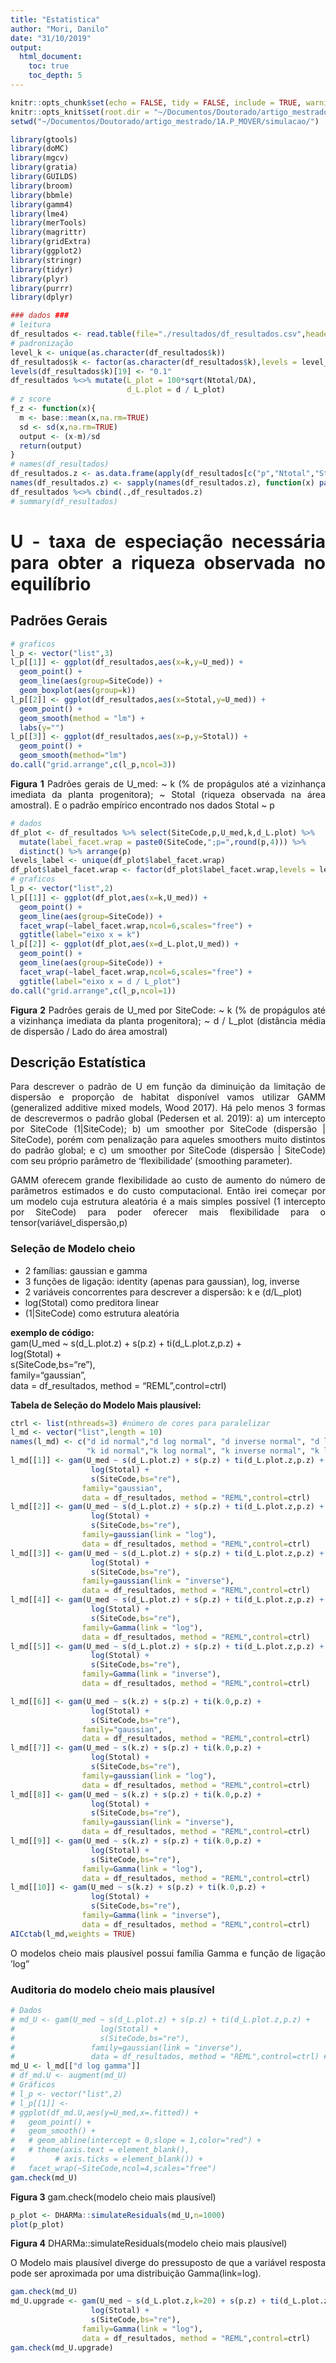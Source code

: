 ```yaml
---
title: "Estatistica"
author: "Mori, Danilo"
date: "31/10/2019"
output: 
  html_document:
    toc: true
    toc_depth: 5
---
```


<style>
body {
text-align: justify}
</style>

```r
knitr::opts_chunk$set(echo = FALSE, tidy = FALSE, include = TRUE, warning = FALSE,cache = TRUE,message=FALSE,eval=TRUE)
knitr::opts_knit$set(root.dir = "~/Documentos/Doutorado/artigo_mestrado/1A.P_MOVER/simulacao/")
setwd("~/Documentos/Doutorado/artigo_mestrado/1A.P_MOVER/simulacao/")
```

```r
library(gtools)
library(doMC)
library(mgcv)
library(gratia)
library(GUILDS)
library(broom)
library(bbmle)
library(gamm4)
library(lme4)
library(merTools)
library(magrittr)
library(gridExtra)
library(ggplot2)
library(stringr)
library(tidyr)
library(plyr)
library(purrr)
library(dplyr)
```

```r
### dados ###
# leitura
df_resultados <- read.table(file="./resultados/df_resultados.csv",header = TRUE,sep = ";",dec = ".",as.is=FALSE)
# padronização
level_k <- unique(as.character(df_resultados$k))
df_resultados$k <- factor(as.character(df_resultados$k),levels = level_k)
levels(df_resultados$k)[19] <- "0.1"
df_resultados %<>% mutate(L_plot = 100*sqrt(Ntotal/DA),
                          d_L.plot = d / L_plot)
# z score
f_z <- function(x){
  m <- base::mean(x,na.rm=TRUE)
  sd <- sd(x,na.rm=TRUE)
  output <- (x-m)/sd
  return(output)
} 
# names(df_resultados)
df_resultados.z <- as.data.frame(apply(df_resultados[c("p","Ntotal","Stotal","k.0","d_L.plot")],2,f_z))
names(df_resultados.z) <- sapply(names(df_resultados.z), function(x) paste(gsub(".0","",x),".z",sep=""))
df_resultados %<>% cbind(.,df_resultados.z)
# summary(df_resultados)
```

# U - taxa de especiação necessária para obter a riqueza observada no equilíbrio  

## Padrões Gerais  

```r
# graficos
l_p <- vector("list",3)
l_p[[1]] <- ggplot(df_resultados,aes(x=k,y=U_med)) + 
  geom_point() +
  geom_line(aes(group=SiteCode)) + 
  geom_boxplot(aes(group=k))
l_p[[2]] <- ggplot(df_resultados,aes(x=Stotal,y=U_med)) +
  geom_point() +
  geom_smooth(method = "lm") +
  labs(y="")
l_p[[3]] <- ggplot(df_resultados,aes(x=p,y=Stotal)) +
  geom_point() + 
  geom_smooth(method="lm")
do.call("grid.arrange",c(l_p,ncol=3))
```

__Figura 1__ Padrões gerais de U_med: ~ k (% de propágulos até a vizinhança imediata da planta progenitora); ~ Stotal (riqueza observada na área amostral). E o padrão empírico encontrado nos dados Stotal ~ p



```r
# dados
df_plot <- df_resultados %>% select(SiteCode,p,U_med,k,d_L.plot) %>% 
  mutate(label_facet.wrap = paste0(SiteCode,";p=",round(p,4))) %>% 
  distinct() %>% arrange(p)
levels_label <- unique(df_plot$label_facet.wrap)
df_plot$label_facet.wrap <- factor(df_plot$label_facet.wrap,levels = levels_label)
# graficos
l_p <- vector("list",2)
l_p[[1]] <- ggplot(df_plot,aes(x=k,U_med)) +
  geom_point() +
  geom_line(aes(group=SiteCode)) +
  facet_wrap(~label_facet.wrap,ncol=6,scales="free") +
  ggtitle(label="eixo x = k")
l_p[[2]] <- ggplot(df_plot,aes(x=d_L.plot,U_med)) +
  geom_point() +
  geom_line(aes(group=SiteCode)) +
  facet_wrap(~label_facet.wrap,ncol=6,scales="free") +
  ggtitle(label="eixo x = d / L_plot")  
do.call("grid.arrange",c(l_p,ncol=1))
```

__Figura 2__ Padrões gerais de U_med por SiteCode: ~ k (% de propágulos até a vizinhança imediata da planta progenitora); ~ d / L_plot (distância média de dispersão / Lado do área amostral)


## Descrição Estatística

<!-- Segundo Pedersen et al. (2019) há 5 formas de utilizar HGAM (Hierarchical Generalized Additive Models); dessas 3 descrevem o padrão geral: G, GS e GI (figura 4, Petersen et al. 2019) -->

<!-- __Modelo G:__   -->
<!-- "A single commom (global) smoother for all observations"   -->
<!-- Nesse modelo há um smoother global e 1 intercepto para cada nível do efeito aleatório (random smoother); e.g.:   -->

<!-- CO2_modG <- gam(log(uptake) ~ s(log(conc), k=5, bs="tp") +   -->
<!--                               s(Plant_uo, k=12, bs="re),   -->
<!--                               data =.; method="REML", family="gaussian")   -->

<!-- Modelo GS:   -->
<!-- "Model GS is a close analogue to a GLMM with varying slopes: all groups have similar functional responses, but intergroup variation in responses is allowed. This approach works by allowing each grouping level to have its own functional response, but penalizing functions that are too far from the average."   -->

<!-- CO2_modGS <- gam(log(uptake) ∼ s(log(conc), k=5, m=2) +   -->
<!--                                s(log(conc), Plant_uo, k=5, bs="fs", m=2),   -->
<!--                                data=CO2, method="REML")   -->

<!-- Modelo GI:   -->
<!-- " We now allow each group-specific smoother to have its own smoothing parameter and hence its own level of wiggliness (there are more smoothing parameters to estimate) and means that the only information shared between groups is through the global smoother, the common error term, and through the random effect for group-level intercepts (if used)."   -->

<!-- CO2_modGI <- gam(log(uptake) ∼ s(log(conc), k=5, m=2, bs="tp") +    -->
<!--                                s(log(conc), by=Plant_uo, k=5, m=1, bs="tp") +    -->
<!--                                s(Plant_uo, bs="re", k=12),    -->
<!--                                data=CO2, method="REML")   -->


<!-- EXEMPLO DE gamm4::  -->

<!-- ~ 6 vezes mais rapido do que a alternativa, porem não tem a mesma flexibilidade que a função gam -->

<!-- system.time(l_p[[1]] <- gamm4(U_med ~ s(d_L.plot), random = ~(1|SiteCode) , -->
<!--                 family="gaussian", -->
<!--                 data = df_resultados))[[3]] -->
  
Para descrever o padrão de U em função da diminuição da limitação de dispersão e proporção de habitat disponível vamos utilizar GAMM (generalized additive mixed models, Wood 2017). Há pelo menos 3 formas de descrevermos o padrão global (Pedersen et al. 2019): a) um intercepto por SiteCode (1|SiteCode); b) um smoother por SiteCode (dispersão | SiteCode), porém com penalização para aqueles smoothers muito distintos do padrão global; e c) um smoother por SiteCode (dispersão | SiteCode) com seu próprio parâmetro de 'flexibilidade' (smoothing parameter).   
  
GAMM oferecem grande flexibilidade ao custo de aumento do número de parâmetros estimados e do custo computacional. Então irei começar por um modelo cuja estrutura aleatória é a mais simples possível (1 intercepto por SiteCode) para poder oferecer mais flexibilidade para o tensor(variável_dispersão,p)  

### Seleção de Modelo cheio  

- 2 famílias: gaussian e gamma  
- 3 funções de ligação: identity (apenas para gaussian), log, inverse  
- 2 variáveis concorrentes para descrever a dispersão: k e (d/L_plot)  
- log(Stotal) como preditora linear  
- (1|SiteCode) como estrutura aleatória  

__exemplo de código:__  
gam(U_med ~ s(d_L.plot.z) + s(p.z) + ti(d_L.plot.z,p.z) +  
                      log(Stotal) +  
                      s(SiteCode,bs="re"),  
                    family="gaussian",  
                    data = df_resultados, method = "REML",control=ctrl)  

__Tabela de Seleção do Modelo Mais plausível:__    

```r
ctrl <- list(nthreads=3) #número de cores para paralelizar
l_md <- vector("list",length = 10)
names(l_md) <- c("d id normal","d log normal", "d inverse normal", "d log gamma", "d inverse gamma",
                 "k id normal","k log normal", "k inverse normal", "k log gamma", "k inverse gamma")
l_md[[1]] <- gam(U_med ~ s(d_L.plot.z) + s(p.z) + ti(d_L.plot.z,p.z) +
                  log(Stotal) +
                  s(SiteCode,bs="re"),
                family="gaussian",
                data = df_resultados, method = "REML",control=ctrl)
l_md[[2]] <- gam(U_med ~ s(d_L.plot.z) + s(p.z) + ti(d_L.plot.z,p.z) +
                  log(Stotal) +
                  s(SiteCode,bs="re"),
                family=gaussian(link = "log"),
                data = df_resultados, method = "REML",control=ctrl)
l_md[[3]] <- gam(U_med ~ s(d_L.plot.z) + s(p.z) + ti(d_L.plot.z,p.z) +
                  log(Stotal) +
                  s(SiteCode,bs="re"),
                family=gaussian(link = "inverse"),
                data = df_resultados, method = "REML",control=ctrl)
l_md[[4]] <- gam(U_med ~ s(d_L.plot.z) + s(p.z) + ti(d_L.plot.z,p.z) +
                  log(Stotal) +
                  s(SiteCode,bs="re"),
                family=Gamma(link = "log"),
                data = df_resultados, method = "REML",control=ctrl)
l_md[[5]] <- gam(U_med ~ s(d_L.plot.z) + s(p.z) + ti(d_L.plot.z,p.z) +
                  log(Stotal) +
                  s(SiteCode,bs="re"),
                family=Gamma(link = "inverse"),
                data = df_resultados, method = "REML",control=ctrl)

l_md[[6]] <- gam(U_med ~ s(k.z) + s(p.z) + ti(k.0,p.z) +
                  log(Stotal) +
                  s(SiteCode,bs="re"),
                family="gaussian",
                data = df_resultados, method = "REML",control=ctrl)
l_md[[7]] <- gam(U_med ~ s(k.z) + s(p.z) + ti(k.0,p.z) +
                  log(Stotal) +
                  s(SiteCode,bs="re"),
                family=gaussian(link = "log"),
                data = df_resultados, method = "REML",control=ctrl)
l_md[[8]] <- gam(U_med ~ s(k.z) + s(p.z) + ti(k.0,p.z) +
                  log(Stotal) +
                  s(SiteCode,bs="re"),
                family=gaussian(link = "inverse"),
                data = df_resultados, method = "REML",control=ctrl)
l_md[[9]] <- gam(U_med ~ s(k.z) + s(p.z) + ti(k.0,p.z) +
                  log(Stotal) +
                  s(SiteCode,bs="re"),
                family=Gamma(link = "log"),
                data = df_resultados, method = "REML",control=ctrl)
l_md[[10]] <- gam(U_med ~ s(k.z) + s(p.z) + ti(k.0,p.z) +
                  log(Stotal) +
                  s(SiteCode,bs="re"),
                family=Gamma(link = "inverse"),
                data = df_resultados, method = "REML",control=ctrl)
AICctab(l_md,weights = TRUE)
```

O modelos cheio mais plausível possui família Gamma e função de ligação 'log"

### Auditoria do modelo cheio mais plausível

<!-- Protocolo de Wood (in Checking and Selecting GAMs): -->

<!-- 1) Residual Checking:   -->
<!-- a) fitted ~ residuals (1|SiteCode) -->
<!-- a) fitted ~ residuals (1|SiteCode) -->
<!-- b) residuals ~ preditoras   -->

```r
# Dados
# md_U <- gam(U_med ~ s(d_L.plot.z) + s(p.z) + ti(d_L.plot.z,p.z) +
#                   log(Stotal) +
#                   s(SiteCode,bs="re"),
#                 family=gaussian(link = "inverse"),
#                 data = df_resultados, method = "REML",control=ctrl) # "d log gamma"
md_U <- l_md[["d log gamma"]]
# df_md.U <- augment(md_U)
# Gráficos
# l_p <- vector("list",2)
# l_p[[1]] <- 
# ggplot(df_md.U,aes(y=U_med,x=.fitted)) +
#   geom_point() +
#   geom_smooth() +
#   # geom_abline(intercept = 0,slope = 1,color="red") +
#   # theme(axis.text = element_blank(),
#         # axis.ticks = element_blank()) +
#   facet_wrap(~SiteCode,ncol=4,scales="free")
gam.check(md_U)
```

__Figura 3__ gam.check(modelo cheio mais plausível)  


```r
p_plot <- DHARMa::simulateResiduals(md_U,n=1000)
plot(p_plot)
```

__Figura 4__ DHARMa::simulateResiduals(modelo cheio mais plausível)


O Modelo mais plausível diverge do pressuposto de que a variável resposta pode ser aproximada por uma distribuição Gamma(link=log).  

```r

gam.check(md_U)
md_U.upgrade <- gam(U_med ~ s(d_L.plot.z,k=20) + s(p.z) + ti(d_L.plot.z,p.z,k=20) +
                  log(Stotal) +
                  s(SiteCode,bs="re"),
                family=Gamma(link = "log"),
                data = df_resultados, method = "REML",control=ctrl)
gam.check(md_U.upgrade)
```








<!-- __1) Parâmetros Lineares (parametric coefficients)__    -->
<!-- intercepto geral e a inclinação de log(Stotal)     -->

<!-- __2) Approximate significance of smooth terms__ -->
<!-- a) edf (effective degrees of freedom): número de parâmetros a serem estimados por smoothers menos uma constante; descreve o grau de complexidade do smoother. -->
<!-- b) Ref.df e F: columns from a ANOVA for the overall significance of the smoother (a linear parametric test) -->




<!-- código antigo  -->

<!-- ## Número de SADs refutadas -->

<!-- ### Visualização -->

<!-- ```{r n_ref preditoras categoricas} -->
<!-- # graficos -->
<!-- l_p <- vector("list",4) -->
<!-- l_p[[1]] <- ggplot(df_resultados,aes(x=MN,y=n_SAD.ref)) + -->
<!--   geom_jitter() + -->
<!--   geom_boxplot() -->
<!-- l_p[[2]] <- ggplot(df_resultados,aes(x=k,y=n_SAD.ref,group=k)) + -->
<!--   geom_jitter() + -->
<!--   geom_boxplot() -->
<!-- l_p[[3]] <- ggplot(filter(df_resultados, -->
<!--                           k %in% levels(df_resultados$k)[1:10]), -->
<!--                    aes(x=p,y=n_SAD.ref)) + -->
<!--   geom_point() +  -->
<!--   geom_smooth() +  -->
<!--   facet_grid(k~MN) -->
<!-- l_p[[4]] <- ggplot(filter(df_resultados, -->
<!--                           k %in% levels(df_resultados$k)[11:20]), -->
<!--                    aes(x=p,y=n_SAD.ref)) + -->
<!--   geom_point() +  -->
<!--   geom_smooth() +  -->
<!--   facet_grid(k~MN) -->
<!-- grid.arrange(l_p[[1]],l_p[[2]],l_p[[3]],l_p[[4]], -->
<!--              layout_matrix = rbind(c(1,2,2,2), -->
<!--                                    c(3,3,4,4), -->
<!--                                    c(3,3,4,4), -->
<!--                                    c(3,3,4,4)) -->
<!--              ) -->

<!-- ``` -->

<!-- __Figura 1__ Número de SADs refutadas (n_SAD.ref) ~ MN, k, p -->

<!-- Vamos aproximar a variável por um processo binomial. Utilizamos o seguinte protocolo de ajuste dos dados   -->
<!-- 1) comparar diferentes agrupamentos dos dados por sítios de amostragem, para um mesmo modelo cheio;   -->
<!-- 2) os modelo cheio vão conter as variáveis p e MN e duas versões de k (continua e categorica); -->
<!-- 3) e as 3 funções de ligação canônicas   -->
<!-- 4) o modelo cheio mais plausível sera utilizado na seleção de variáveis -->
<!-- 5) a seleção de variáveis contará com todas as combinações das preditoras do modelo cheio -->
<!-- 6) avaliamos os resíduos quantílicos do modelo mais plausível -->


<!-- ```{r n_ref comparacao modelos cheios} -->
<!-- l_md <- vector("list",15) -->
<!-- names(l_md) <- c("l k0 1|Site","l k0 MN|Site","l k0 k0*MN|Site", -->
<!--                  "l kf 1|Site","l kf MN|Site", -->
<!--                  "p k0 1|Site","p k0 MN|Site","p k0 k0*MN|Site", -->
<!--                  "p kf 1|Site","p kf MN|Site", -->
<!--                  "c k0 1|Site","c k0 MN|Site","c k0 k0*MN|Site", -->
<!--                  "c kf 1|Site","c kf MN|Site") -->
<!-- ## logito ## -->
<!-- l_md[[1]] <- glmer(cbind(n_ref,100-n_ref) ~ p.z * k.z * MN + (1|Site),  -->
<!--                    family = "binomial",data=df_resultados, -->
<!--                    control=glmerControl(optimizer="bobyqa",optCtrl=list(maxfun=100000))) -->
<!-- l_md[[2]] <- glmer(cbind(n_ref,100-n_ref) ~ p.z * k.z * MN + (MN|Site),  -->
<!--                    family = "binomial",data=df_resultados, -->
<!--                    control=glmerControl(optimizer="bobyqa",optCtrl=list(maxfun=100000))) -->
<!-- l_md[[3]] <- glmer(cbind(n_ref,100-n_ref) ~ p.z * k.z * MN + (MN*k.z|Site), -->
<!--                    family = "binomial",data=df_resultados, -->
<!--                    control=glmerControl(optimizer="bobyqa",optCtrl=list(maxfun=100000))) -->
<!-- l_md[[4]] <- glmer(cbind(n_ref,100-n_ref) ~ p.z * k * MN + (1|Site), -->
<!--                    family = "binomial",data=df_resultados, -->
<!--                    control=glmerControl(optimizer="bobyqa",optCtrl=list(maxfun=100000))) -->
<!-- l_md[[5]] <- glmer(cbind(n_ref,100-n_ref) ~ p.z * k * MN + (MN|Site), -->
<!--                    family = "binomial",data=df_resultados, -->
<!--                    control=glmerControl(optimizer="bobyqa",optCtrl=list(maxfun=100000))) -->
<!-- ## probit ## -->
<!-- l_md[[6]] <- glmer(cbind(n_ref,100-n_ref) ~ p.z * k.z * MN + (1|Site),  -->
<!--                    family = "binomial"(link = probit),data=df_resultados, -->
<!--                    control=glmerControl(optimizer="bobyqa",optCtrl=list(maxfun=100000))) -->
<!-- l_md[[7]] <- glmer(cbind(n_ref,100-n_ref) ~ p.z * k.z * MN + (MN|Site),  -->
<!--                    family = "binomial"(link = probit),data=df_resultados, -->
<!--                    control=glmerControl(optimizer="bobyqa",optCtrl=list(maxfun=100000))) -->
<!-- l_md[[8]] <- glmer(cbind(n_ref,100-n_ref) ~ p.z * k.z * MN + (MN*k.z|Site), -->
<!--                    family = "binomial"(link = probit),data=df_resultados, -->
<!--                    control=glmerControl(optimizer="bobyqa",optCtrl=list(maxfun=100000))) -->
<!-- l_md[[9]] <- glmer(cbind(n_ref,100-n_ref) ~ p.z * k * MN + (1|Site), -->
<!--                    family = "binomial"(link = probit),data=df_resultados, -->
<!--                    control=glmerControl(optimizer="bobyqa",optCtrl=list(maxfun=100000))) -->
<!-- l_md[[10]] <- glmer(cbind(n_ref,100-n_ref) ~ p.z * k * MN + (MN|Site), -->
<!--                    family = "binomial"(link = probit),data=df_resultados, -->
<!--                    control=glmerControl(optimizer="bobyqa",optCtrl=list(maxfun=100000))) -->
<!-- ## cloglog -->
<!-- l_md[[11]] <- glmer(cbind(n_ref,100-n_ref) ~ p.z * k.z * MN + (1|Site),  -->
<!--                    family = "binomial"(link = cloglog),data=df_resultados, -->
<!--                    control=glmerControl(optimizer="bobyqa",optCtrl=list(maxfun=100000))) -->
<!-- l_md[[12]] <- glmer(cbind(n_ref,100-n_ref) ~ p.z * k.z * MN + (MN|Site),  -->
<!--                    family = "binomial"(link = cloglog),data=df_resultados, -->
<!--                    control=glmerControl(optimizer="bobyqa",optCtrl=list(maxfun=100000))) -->
<!-- l_md[[13]] <- glmer(cbind(n_ref,100-n_ref) ~ p.z * k.z * MN + (MN*k.z|Site), -->
<!--                    family = "binomial"(link = cloglog),data=df_resultados, -->
<!--                    control=glmerControl(optimizer="bobyqa",optCtrl=list(maxfun=2e7))) -->
<!-- par_md <- getME(l_md[[13]],c("theta","fixef")) -->
<!-- l_md[[13]] <- glmer(cbind(n_ref,100-n_ref) ~ p.z * k.z * MN + (MN*k.z|Site), -->
<!--                    family = "binomial"(link = cloglog),data=df_resultados, -->
<!--                    control=glmerControl(optimizer="bobyqa",optCtrl=list(maxfun=2e7)), -->
<!--                    start = par_md) -->
<!-- l_md[[14]] <- glmer(cbind(n_ref,100-n_ref) ~ p.z * k * MN + (1|Site), -->
<!--                    family = "binomial"(link = cloglog),data=df_resultados, -->
<!--                    control=glmerControl(optimizer="bobyqa",optCtrl=list(maxfun=100000))) -->
<!-- l_md[[15]] <- glmer(cbind(n_ref,100-n_ref) ~ p.z * k * MN + (MN|Site), -->
<!--                    family = "binomial"(link = cloglog),data=df_resultados, -->
<!--                    control=glmerControl(optimizer="bobyqa",optCtrl=list(maxfun=100000))) -->
<!-- AICctab(l_md,weights=T) -->
<!-- ``` -->

<!-- Pergunta: existe algum problema em comparar modelos que utilizaram diferentes otimizadores? -->
<!-- Resposta: os otimizadores diferem no algoritmo que vare o campo de parâmetros; uma vez escolhidos os parâmetros os modelos são comparados da mesma forma -->

<!-- Falhas de convergência: -->

<!-- ```{r n_ref modelo cheio com convergencia} -->
<!-- # rotina de avaliação -->
<!-- #  -->
<!-- par_md <- getME(l_md[[13]],c("theta","fixef")) -->
<!-- l_md[[13]] <- glmer(cbind(n_ref,100-n_ref) ~ p.z * k.z * MN + (MN*k.z|Site), -->
<!--                    family = "binomial"(link = cloglog),data=df_resultados, -->
<!--                    control=glmerControl(optimizer="bobyqa",optCtrl=list(maxfun=2e7)), -->
<!--                    start = par_md) -->
<!-- AICctab(l_md,weights=T) -->
<!-- ``` -->

<!-- Resolvido -->

<!-- ### Para n_SAD.Nref -->

<!-- ```{r gof comparacao modelos cheios} -->
<!-- l_md <- vector("list",15) -->
<!-- names(l_md) <- c("l k0 1|Site","l k0 MN|Site","l k0 k0*MN|Site", -->
<!--                  "l kf 1|Site","l kf MN|Site", -->
<!--                  "p k0 1|Site","p k0 MN|Site","p k0 k0*MN|Site", -->
<!--                  "p kf 1|Site","p kf MN|Site", -->
<!--                  "c k0 1|Site","c k0 MN|Site","c k0 k0*MN|Site", -->
<!--                  "c kf 1|Site","c kf MN|Site") -->
<!-- ## logito ## -->
<!-- l_md[[1]] <- glmer(cbind(n_SAD.N.ref,100-n_SAD.N.ref) ~ p.z * k.z * MN + (1|Site),  -->
<!--                    family = "binomial",data=df_resultados, -->
<!--                    control=glmerControl(optimizer="bobyqa",optCtrl=list(maxfun=100000))) -->
<!-- l_md[[2]] <- glmer(cbind(n_SAD.N.ref,100-n_SAD.N.ref) ~ p.z * k.z * MN + (MN|Site),  -->
<!--                    family = "binomial",data=df_resultados, -->
<!--                    control=glmerControl(optimizer="bobyqa",optCtrl=list(maxfun=100000))) -->
<!-- l_md[[3]] <- glmer(cbind(n_SAD.N.ref,100-n_SAD.N.ref) ~ p.z * k.z * MN + (MN*k.z|Site), -->
<!--                    family = "binomial",data=df_resultados, -->
<!--                    control=glmerControl(optimizer="bobyqa",optCtrl=list(maxfun=100000))) -->
<!-- l_md[[4]] <- glmer(cbind(n_SAD.N.ref,100-n_SAD.N.ref) ~ p.z * k * MN + (1|Site), -->
<!--                    family = "binomial",data=df_resultados, -->
<!--                    control=glmerControl(optimizer="bobyqa",optCtrl=list(maxfun=100000))) -->
<!-- l_md[[5]] <- glmer(cbind(n_SAD.N.ref,100-n_SAD.N.ref) ~ p.z * k * MN + (MN|Site), -->
<!--                    family = "binomial",data=df_resultados, -->
<!--                    control=glmerControl(optimizer="bobyqa",optCtrl=list(maxfun=100000))) -->
<!-- ## probit ## -->
<!-- l_md[[6]] <- glmer(cbind(n_SAD.N.ref,100-n_SAD.N.ref) ~ p.z * k.z * MN + (1|Site),  -->
<!--                    family = "binomial"(link = probit),data=df_resultados, -->
<!--                    control=glmerControl(optimizer="bobyqa",optCtrl=list(maxfun=100000))) -->
<!-- l_md[[7]] <- glmer(cbind(n_SAD.N.ref,100-n_SAD.N.ref) ~ p.z * k.z * MN + (MN|Site),  -->
<!--                    family = "binomial"(link = probit),data=df_resultados, -->
<!--                    control=glmerControl(optimizer="bobyqa",optCtrl=list(maxfun=100000))) -->
<!-- l_md[[8]] <- glmer(cbind(n_SAD.N.ref,100-n_SAD.N.ref) ~ p.z * k.z * MN + (MN*k.z|Site), -->
<!--                    family = "binomial"(link = probit),data=df_resultados, -->
<!--                    control=glmerControl(optimizer="bobyqa",optCtrl=list(maxfun=100000))) -->
<!-- par_md <- getME(l_md[[8]],c("theta","fixef")) -->
<!-- l_md[[8]] <- glmer(cbind(n_SAD.N.ref,100-n_SAD.N.ref) ~ p.z * k.z * MN + (MN*k.z|Site), -->
<!--                    family = "binomial"(link = probit),data=df_resultados, -->
<!--                    control=glmerControl(optimizer="bobyqa",optCtrl=list(maxfun=100000)), -->
<!--                    start = par_md) -->
<!-- l_md[[9]] <- glmer(cbind(n_SAD.N.ref,100-n_SAD.N.ref) ~ p.z * k * MN + (1|Site), -->
<!--                    family = "binomial"(link = probit),data=df_resultados, -->
<!--                    control=glmerControl(optimizer="bobyqa",optCtrl=list(maxfun=100000))) -->
<!-- l_md[[10]] <- glmer(cbind(n_SAD.N.ref,100-n_SAD.N.ref) ~ p.z * k * MN + (MN|Site), -->
<!--                    family = "binomial"(link = probit),data=df_resultados, -->
<!--                    control=glmerControl(optimizer="bobyqa",optCtrl=list(maxfun=100000))) -->
<!-- ## cloglog -->
<!-- l_md[[11]] <- glmer(cbind(n_SAD.N.ref,100-n_SAD.N.ref) ~ p.z * k.z * MN + (1|Site),  -->
<!--                    family = "binomial"(link = cloglog),data=df_resultados, -->
<!--                    control=glmerControl(optimizer="bobyqa",optCtrl=list(maxfun=100000))) -->
<!-- l_md[[12]] <- glmer(cbind(n_SAD.N.ref,100-n_SAD.N.ref) ~ p.z * k.z * MN + (MN|Site),  -->
<!--                    family = "binomial"(link = cloglog),data=df_resultados, -->
<!--                    control=glmerControl(optimizer="bobyqa",optCtrl=list(maxfun=100000))) -->
<!-- l_md[[13]] <- glmer(cbind(n_SAD.N.ref,100-n_SAD.N.ref) ~ p.z * k.z * MN + (MN*k.z|Site), -->
<!--                    family = "binomial"(link = cloglog),data=df_resultados, -->
<!--                    control=glmerControl(optimizer="bobyqa",optCtrl=list(maxfun=2e7))) -->
<!-- par_md <- getME(l_md[[13]],c("theta","fixef")) -->
<!-- l_md[[13]] <- glmer(cbind(n_SAD.N.ref,100-n_SAD.N.ref) ~ p.z * k.z * MN + (MN*k.z|Site), -->
<!--                    family = "binomial"(link = cloglog),data=df_resultados, -->
<!--                    control=glmerControl(optimizer="bobyqa",optCtrl=list(maxfun=2e7)), -->
<!--                    start = par_md) -->
<!-- l_md[[14]] <- glmer(cbind(n_SAD.N.ref,100-n_SAD.N.ref) ~ p.z * k * MN + (1|Site), -->
<!--                    family = "binomial"(link = cloglog),data=df_resultados, -->
<!--                    control=glmerControl(optimizer="bobyqa",optCtrl=list(maxfun=100000))) -->
<!-- l_md[[15]] <- glmer(cbind(n_SAD.N.ref,100-n_SAD.N.ref) ~ p.z * k * MN + (MN|Site), -->
<!--                    family = "binomial"(link = cloglog),data=df_resultados, -->
<!--                    control=glmerControl(optimizer="bobyqa",optCtrl=list(maxfun=100000))) -->
<!-- AICctab(l_md,weights=T) -->
<!-- ``` -->


<!-- O modelo cheio VR ~ p.z * k.z * MN + (MN * k.z|Site) é o modelo cheio mais plausível. -->

<!-- Se VR = n_ref, então a função de ligação cloglog é a mais plausível -->
<!-- Se VR = GOF, então a logito -->



<!-- __Seleção de Variáveis__ -->

<!-- ```{r GOF selecao de modelos} -->
<!-- # f_md <- function( -->
<!-- df_=df_resultados -->
<!-- l_md <- vector("list",19) -->
<!-- names(l_md) <- c("p*k*MN",# modelo cheio -->
<!--                  "p*k*MN-p:k:MN", #MC - 3a ordem -->
<!--                  "p*(k+MN)","k*(p+MN)","MN*(p+k)", #2 interações -->
<!--                  "p*k+MN","p*MN+k","k*MN+p", #1 interação + preditor -->
<!--                  "p*k","p*MN","k*MN", #1 interação -->
<!--                  "p+k+MN",#aditivo 3 -->
<!--                  "p+k","p+MN","k+MN", #aditivo 2  -->
<!--                  "p","k","MN", #preditor isolado -->
<!--                  "1") #nulo -->
<!-- #modelo cheio -->
<!-- l_md[[1]] <- glmer(cbind(n_SAD.N.ref,100-n_SAD.N.ref) ~ p.z * k * MN + (MN|Site),  -->
<!--                    family = "binomial", data=df_, -->
<!--                    control=glmerControl(optimizer="bobyqa",optCtrl=list(maxfun=100000))) -->
<!-- #modelo cheio - interação 3a ordem -->
<!-- l_md[[2]] <- glmer(cbind(n_SAD.N.ref,100-n_SAD.N.ref) ~ p.z * k * MN - p.z:k:MN + (MN|Site),  -->
<!--                    family = "binomial", data=df_, -->
<!--                    control=glmerControl(optimizer="bobyqa",optCtrl=list(maxfun=100000))) -->
<!-- #2 interações -->
<!-- l_md[[3]] <- glmer(cbind(n_SAD.N.ref,100-n_SAD.N.ref) ~ p.z * (k + MN) + (MN|Site),  -->
<!--                    family = "binomial", data=df_, -->
<!--                    control=glmerControl(optimizer="bobyqa",optCtrl=list(maxfun=100000))) -->
<!-- l_md[[4]] <- glmer(cbind(n_SAD.N.ref,100-n_SAD.N.ref) ~ k * (p.z + MN) + (MN|Site),  -->
<!--                    family = "binomial", data=df_, -->
<!--                    control=glmerControl(optimizer="bobyqa",optCtrl=list(maxfun=100000))) -->
<!-- l_md[[5]] <- glmer(cbind(n_SAD.N.ref,100-n_SAD.N.ref) ~ MN * (p.z + k) + (MN|Site),  -->
<!--                    family = "binomial",data=df_, -->
<!--                    control=glmerControl(optimizer="bobyqa",optCtrl=list(maxfun=100000))) -->
<!-- #1 interação + preditor -->
<!-- l_md[[6]] <- glmer(cbind(n_SAD.N.ref,100-n_SAD.N.ref) ~ p.z * k + MN + (MN|Site),  -->
<!--                    family = "binomial", data=df_, -->
<!--                    control=glmerControl(optimizer="bobyqa",optCtrl=list(maxfun=100000))) -->
<!-- l_md[[7]] <- glmer(cbind(n_SAD.N.ref,100-n_SAD.N.ref) ~ p.z * MN + k + (MN|Site),  -->
<!--                    family = "binomial", data=df_, -->
<!--                    control=glmerControl(optimizer="bobyqa",optCtrl=list(maxfun=100000))) -->
<!-- l_md[[8]] <- glmer(cbind(n_SAD.N.ref,100-n_SAD.N.ref) ~ k * MN + p.z + (MN|Site),  -->
<!--                    family = "binomial", data=df_, -->
<!--                    control=glmerControl(optimizer="bobyqa",optCtrl=list(maxfun=100000))) -->
<!-- #1 interação -->
<!-- l_md[[9]] <- glmer(cbind(n_SAD.N.ref,100-n_SAD.N.ref) ~ p.z * k + (1|Site), -->
<!--                    family = "binomial", data=df_, -->
<!--                    control=glmerControl(optimizer="bobyqa",optCtrl=list(maxfun=100000))) -->
<!-- l_md[[10]] <- glmer(cbind(n_SAD.N.ref,100-n_SAD.N.ref) ~ p.z * MN + (MN|Site), -->
<!--                     family = "binomial", data=df_, -->
<!--                     control=glmerControl(optimizer="bobyqa",optCtrl=list(maxfun=100000))) -->
<!-- l_md[[11]] <- glmer(cbind(n_SAD.N.ref,100-n_SAD.N.ref) ~ k * MN + (MN|Site), -->
<!--                     family = "binomial", data=df_, -->
<!--                     control=glmerControl(optimizer="bobyqa",optCtrl=list(maxfun=100000))) -->
<!-- #aditivo 3 -->
<!-- l_md[[12]] <- glmer(cbind(n_SAD.N.ref,100-n_SAD.N.ref) ~ p.z + k + MN + (MN|Site), -->
<!--                     family = "binomial", data=df_, -->
<!--                     control=glmerControl(optimizer="bobyqa",optCtrl=list(maxfun=100000))) -->
<!-- #aditivo 2 -->
<!-- l_md[[13]] <- glmer(cbind(n_SAD.N.ref,100-n_SAD.N.ref) ~ p.z + k + (1|Site), -->
<!--                     family = "binomial", data=df_, -->
<!--                     control=glmerControl(optimizer="bobyqa",optCtrl=list(maxfun=100000))) -->
<!-- l_md[[14]] <- glmer(cbind(n_SAD.N.ref,100-n_SAD.N.ref) ~ p.z + MN + (MN|Site), -->
<!--                     family = "binomial", data=df_, -->
<!--                     control=glmerControl(optimizer="bobyqa",optCtrl=list(maxfun=100000))) -->
<!-- l_md[[15]] <- glmer(cbind(n_SAD.N.ref,100-n_SAD.N.ref) ~ k + MN + (MN|Site), -->
<!--                     family = "binomial", data=df_, -->
<!--                     control=glmerControl(optimizer="bobyqa",optCtrl=list(maxfun=100000))) -->
<!-- #aditivo 1 -->
<!-- l_md[[16]] <- glmer(cbind(n_SAD.N.ref,100-n_SAD.N.ref) ~ p.z + (1|Site), -->
<!--                     family = "binomial", data=df_, -->
<!--                     control=glmerControl(optimizer="bobyqa",optCtrl=list(maxfun=100000))) -->
<!-- l_md[[17]] <- glmer(cbind(n_SAD.N.ref,100-n_SAD.N.ref) ~ k + (1|Site), -->
<!--                     family = "binomial", data=df_, -->
<!--                     control=glmerControl(optimizer="bobyqa",optCtrl=list(maxfun=100000))) -->
<!-- l_md[[18]] <- glmer(cbind(n_SAD.N.ref,100-n_SAD.N.ref) ~ MN + (MN|Site), -->
<!--                     family = "binomial", data=df_, -->
<!--                     control=glmerControl(optimizer="bobyqa",optCtrl=list(maxfun=100000))) -->
<!-- # nulo -->
<!-- l_md[[19]] <- glmer(cbind(n_SAD.N.ref,100-n_SAD.N.ref) ~ 1 + (1|Site), -->
<!--                     family = "binomial", data=df_, -->
<!--                     control=glmerControl(optimizer="bobyqa",optCtrl=list(maxfun=100000))) -->
<!-- # } -->
<!-- # registerDoMC(3) -->
<!-- # l_md.GOF <- dlply() -->

<!-- AICctab(l_md,weights=T) -->
<!-- ``` -->

